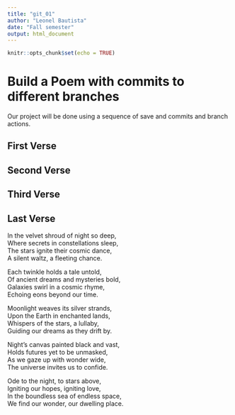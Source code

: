 ```yaml
---
title: "git_01"
author: "Leonel Bautista"
date: "Fall semester"
output: html_document
---
```


```r
knitr::opts_chunk$set(echo = TRUE)
```
# Build a Poem with commits to different branches
Our project will be done using a sequence of save and commits and branch actions.
<!-- Do not modify or change any text in "!--" bracketed areas such as this --- these are instructions to
you, if you change any of this the git program will notice it and compromise your git merging strategy !-->

## First Verse 
<!--Put the first five lines of a poem by Lewis Carrol in this section!-->

## Second Verse
<!--Put the first five lines of a poem by Robert Frost here!-->

## Third Verse
<!--Put the first two verses of The Walrus and the Carpenter here!-->

## Last Verse
<!--Put a short poem you created using chatGPT of 20 to 30 lines,here!-->
In the velvet shroud of night so deep,  
Where secrets in constellations sleep,  
The stars ignite their cosmic dance,  
A silent waltz, a fleeting chance.  

Each twinkle holds a tale untold,  
Of ancient dreams and mysteries bold,  
Galaxies swirl in a cosmic rhyme,  
Echoing eons beyond our time.  

Moonlight weaves its silver strands,  
Upon the Earth in enchanted lands,  
Whispers of the stars, a lullaby,  
Guiding our dreams as they drift by.  

Night's canvas painted black and vast,  
Holds futures yet to be unmasked,  
As we gaze up with wonder wide,  
The universe invites us to confide.  

Ode to the night, to stars above,  
Igniting our hopes, igniting love,  
In the boundless sea of endless space,  
We find our wonder, our dwelling place.  